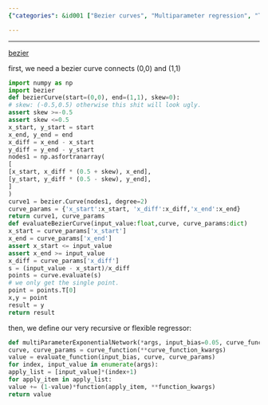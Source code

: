 ```yaml
---
{"categories": &id001 ["Bezier curves", "Multiparameter regression", "Trainable regressor", "Curve creation", "Skew adjustment", "Input value evaluation"], "category": "Mathematics", "date": "2022-09-18 13:57:31", "description": "This text details the development of a trainable Bezier curve multiparameter regressor, which involves creating functions for generating curves, adjusting for skew, and evaluating input values. The creation and evaluation process are discussed in detail, providing insights into how this powerful tool can be used in various applications.", "tags": *id001, "title": "trainable bezier curve multiparameter regressor"}

---
```


------

[bezier](https://pypi.org/project/bezier/)

first, we need a bezier curve connects (0,0) and (1,1)
```python
import numpy as np
import bezier
def bezierCurve(start=(0,0), end=(1,1), skew=0):
# skew: (-0.5,0.5) otherwise this shit will look ugly.
assert skew >=-0.5
assert skew <=0.5
x_start, y_start = start
x_end, y_end = end
x_diff = x_end - x_start
y_diff = y_end - y_start
nodes1 = np.asfortranarray(
[
[x_start, x_diff * (0.5 + skew), x_end],
[y_start, y_diff * (0.5 - skew), y_end],
]
)
curve1 = bezier.Curve(nodes1, degree=2)
curve_params = {'x_start':x_start, 'x_diff':x_diff,'x_end':x_end}
return curve1, curve_params
def evaluateBezierCurve(input_value:float,curve, curve_params:dict)
x_start = curve_params['x_start']
x_end = curve_params['x_end']
assert x_start <= input_value
assert x_end >= input_value
x_diff = curve_params['x_diff']
s = (input_value - x_start)/x_diff
points = curve.evaluate(s)
# we only get the single point.
point = points.T[0]
x,y = point
result = y
return result

```

then, we define our very recursive or flexible regressor:
```python
def multiParameterExponentialNetwork(*args, input_bias=0.05, curve_function=bezierCurve, curve_function_kwargs = {'start':(0,0),'end':(1,1)'skew':0}, evaluate_function=evaluateBezierCurve):
curve, curve_params = curve_function(**curve_function_kwargs)
value = evaluate_function(input_bias, curve, curve_params)
for index, input_value in enumerate(args):
apply_list = [input_value]*(index+1)
for apply_item in apply_list:
value += (1-value)*function(apply_item, **function_kwargs)
return value

```

